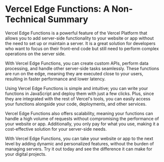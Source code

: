 


# Vercel Edge Functions: A Non-Technical Summary

Vercel Edge Functions is a powerful feature of the Vercel Platform that allows you to add server-side functionality to your website or app without the need to set up or maintain a server. It is a great solution for developers who want to focus on their front-end code but still need to perform complex operations on the server side.

With Vercel Edge Functions, you can create custom APIs, perform data processing, and handle other server-side tasks seamlessly. These functions are run on the edge, meaning they are executed close to your users, resulting in faster performance and lower latency.

Using Vercel Edge Functions is simple and intuitive; you can write your functions in JavaScript and deploy them with just a few clicks. Plus, since they are integrated with the rest of Vercel's tools, you can easily access your functions alongside your code, deployments, and other services.

Vercel Edge Functions also offers scalability, meaning your functions can handle a high volume of requests without compromising the performance of your website or app. Additionally, you only pay for what you use, making it a cost-effective solution for your server-side needs.

With Vercel Edge Functions, you can take your website or app to the next level by adding dynamic and personalized features, without the burden of managing servers. Try it out today and see the difference it can make for your digital projects. 